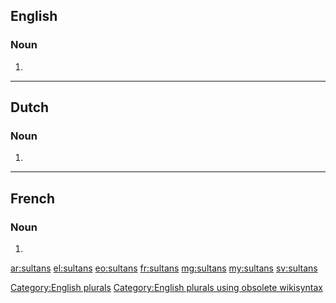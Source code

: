 {{also|sultāns}}
==English==

===Noun===
{{head|en|noun}}

# {{plural of|sultan}}

[[Category:English plurals]][[Category:English plurals using obsolete wikisyntax]]

----

==Dutch==

===Noun===
{{head|nl}}

# {{nl-noun form of|pl|sultan}}

----

==French==

===Noun===
{{head|fr|noun|g=m}}

# {{plural of|sultan|lang=fr}}

[[ar:sultans]]
[[el:sultans]]
[[eo:sultans]]
[[fr:sultans]]
[[mg:sultans]]
[[my:sultans]]
[[sv:sultans]]